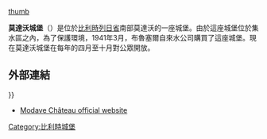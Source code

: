 [[image:Modave_JPG01.jpg|thumb]]

'''莫達沃城堡'''（{{lang-fr|Château de Modave}}）是位於[[比利時|比利時]][[列日省|列日省]]南部莫達沃的一座城堡。由於這座城堡位於集水區之內，為了保護環境，1941年3月，布魯塞爾自來水公司購買了這座城堡。現在莫達沃城堡在每年的四月至十月對公眾開放。
==外部連結==
{{Commons category|{{#property:P373}}}}
*[http://www.modave-castle.be/infos_pratiques/langue_en Modave Château official website]
{{coord|50.441|5.287|display=title}}
[[Category:比利時城堡|Category:比利時城堡]]